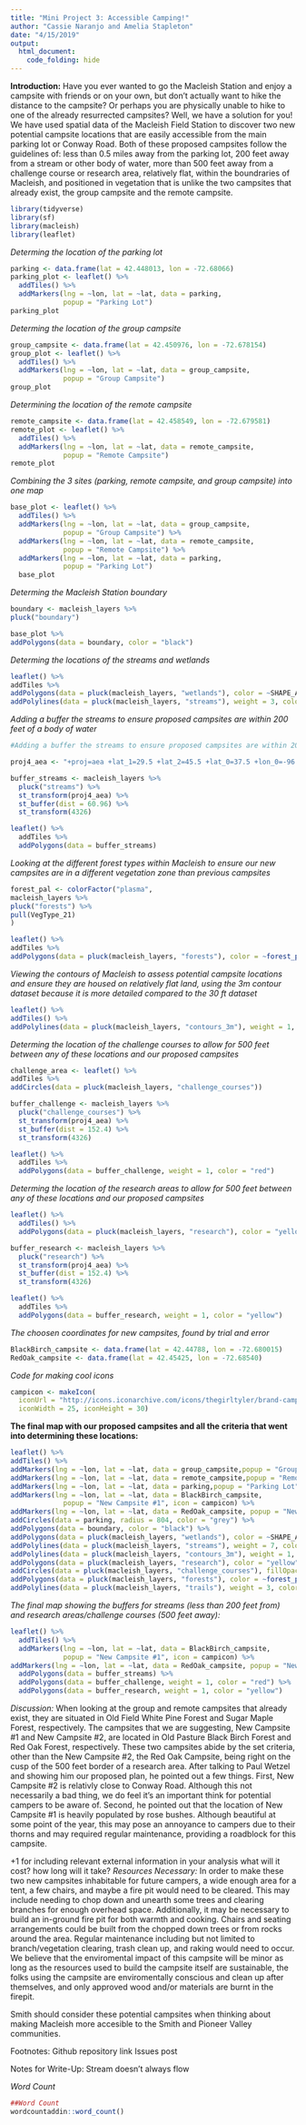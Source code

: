 ```yaml
---
title: "Mini Project 3: Accessible Camping!"
author: "Cassie Naranjo and Amelia Stapleton"
date: "4/15/2019"
output: 
  html_document:
    code_folding: hide
---
```

**Introduction:**
Have you ever wanted to go the Macleish Station and enjoy a campsite with friends or on your own, but don't actually want to hike the distance to the campsite? Or perhaps you are physically unable to hike to one of the already resurrected campsites? Well, we have a solution for you! We have used spatial data of the Macleish Field Station to discover two new potential campsite locations that are easily accessible from the main parking lot or Conway Road. Both of these proposed campsites follow the guidelines of: less than 0.5 miles away from the parking lot, 200 feet away from a stream or other body of water, more than 500 feet away from a challenge course or research area, relatively flat, within the boundraries of Macleish, and positioned in vegetation that is unlike the two campsites that already exist, the group campsite and the remote campsite.

```r
library(tidyverse)
library(sf)
library(macleish)
library(leaflet)
```
*Determing the location of the parking lot*
```r

parking <- data.frame(lat = 42.448013, lon = -72.68066)
parking_plot <- leaflet() %>%
  addTiles() %>%
  addMarkers(lng = ~lon, lat = ~lat, data = parking,
             popup = "Parking Lot")
parking_plot
```
*Determing the location of the group campsite*
```r

group_campsite <- data.frame(lat = 42.450976, lon = -72.678154)
group_plot <- leaflet() %>%
  addTiles() %>%
  addMarkers(lng = ~lon, lat = ~lat, data = group_campsite,
             popup = "Group Campsite")
group_plot
```
*Determining the location of the remote campsite*
```r

remote_campsite <- data.frame(lat = 42.458549, lon = -72.679581)
remote_plot <- leaflet() %>%
  addTiles() %>%
  addMarkers(lng = ~lon, lat = ~lat, data = remote_campsite,
             popup = "Remote Campsite")
remote_plot
```
*Combining the 3 sites (parking, remote campsite, and group campsite) into one map*
```r

base_plot <- leaflet() %>%
  addTiles() %>%
  addMarkers(lng = ~lon, lat = ~lat, data = group_campsite,
             popup = "Group Campsite") %>%
  addMarkers(lng = ~lon, lat = ~lat, data = remote_campsite,
             popup = "Remote Campsite") %>%
  addMarkers(lng = ~lon, lat = ~lat, data = parking,
             popup = "Parking Lot") 
  base_plot
```
*Determing the Macleish Station boundary*
```r

boundary <- macleish_layers %>% 
pluck("boundary")

base_plot %>%
addPolygons(data = boundary, color = "black")
```
*Determing the locations of the streams and wetlands*
```r

leaflet() %>%
addTiles %>% 
addPolygons(data = pluck(macleish_layers, "wetlands"), color = ~SHAPE_AREA, popup = ~IT_VALDESC) %>%
addPolylines(data = pluck(macleish_layers, "streams"), weight = 3, color = "orange")
```
*Adding a buffer the streams to ensure proposed campsites are within 200 feet of a body of water*
```r
#Adding a buffer the streams to ensure proposed campsites are within 200 feet of a body of water

proj4_aea <- "+proj=aea +lat_1=29.5 +lat_2=45.5 +lat_0=37.5 +lon_0=-96 +x_0=0 +y_0=0 +ellps=GRS80 +datum=NAD83 +units=m +no_defs"

buffer_streams <- macleish_layers %>%
  pluck("streams") %>%
  st_transform(proj4_aea) %>%
  st_buffer(dist = 60.96) %>%
  st_transform(4326)

leaflet() %>%
  addTiles %>% 
  addPolygons(data = buffer_streams)
```
*Looking at the different forest types within Macleish to ensure our new campsites are in a different vegetation zone than previous campsites*
```r

forest_pal <- colorFactor("plasma", 
macleish_layers %>%
pluck("forests") %>%
pull(VegType_21)
)

leaflet() %>%
addTiles %>% 
addPolygons(data = pluck(macleish_layers, "forests"), color = ~forest_pal(VegType_21), fillOpacity = 0.8, weight = 0.1, popup = ~Sheet1__Na)
```
*Viewing the contours of Macleish to assess potential campsite locations and ensure they are housed on relatively flat land, using the 3m contour dataset because it is more detailed compared to the 30 ft dataset*
```r

leaflet() %>%
addTiles() %>%
addPolylines(data = pluck(macleish_layers, "contours_3m"), weight = 1, color = "red") 
```
*Determing the location of the challenge courses to allow for 500 feet between any of these locations and our proposed campsites*
```r

challenge_area <- leaflet() %>%
addTiles %>% 
addCircles(data = pluck(macleish_layers, "challenge_courses"))

buffer_challenge <- macleish_layers %>%
  pluck("challenge_courses") %>%
  st_transform(proj4_aea) %>%
  st_buffer(dist = 152.4) %>%
  st_transform(4326)

leaflet() %>%
  addTiles %>% 
  addPolygons(data = buffer_challenge, weight = 1, color = "red")
```
*Determing the location of the research areas to allow for 500 feet between any of these locations and our proposed campsites*
```r

leaflet() %>%
  addTiles() %>%
  addPolygons(data = pluck(macleish_layers, "research"), color = "yellow")

buffer_research <- macleish_layers %>%
  pluck("research") %>%
  st_transform(proj4_aea) %>%
  st_buffer(dist = 152.4) %>%
  st_transform(4326)

leaflet() %>%
  addTiles %>% 
  addPolygons(data = buffer_research, weight = 1, color = "yellow")

```
*The choosen coordinates for new campsites, found by trial and error*
```r

BlackBirch_campsite <- data.frame(lat = 42.44788, lon = -72.680015)
RedOak_campsite <- data.frame(lat = 42.45425, lon = -72.68540)
```
*Code for making cool icons*
```r

campicon <- makeIcon(
  iconUrl = "http://icons.iconarchive.com/icons/thegirltyler/brand-camp/256/Camp-Fire-Stories-icon.png",
  iconWidth = 25, iconHeight = 30)
```
**The final map with our proposed campsites and all the criteria that went into determining these locations:**
```r
leaflet() %>%
addTiles() %>%
addMarkers(lng = ~lon, lat = ~lat, data = group_campsite,popup = "Group Campsite") %>%
addMarkers(lng = ~lon, lat = ~lat, data = remote_campsite,popup = "Remote Campsite") %>%
addMarkers(lng = ~lon, lat = ~lat, data = parking,popup = "Parking Lot") %>%
addMarkers(lng = ~lon, lat = ~lat, data = BlackBirch_campsite,
             popup = "New Campsite #1", icon = campicon) %>%
addMarkers(lng = ~lon, lat = ~lat, data = RedOak_campsite, popup = "New Campsite #2", icon = campicon) %>%
addCircles(data = parking, radius = 804, color = "grey") %>%
addPolygons(data = boundary, color = "black") %>%
addPolygons(data = pluck(macleish_layers, "wetlands"), color = ~SHAPE_AREA, popup = ~IT_VALDESC) %>%
addPolylines(data = pluck(macleish_layers, "streams"), weight = 7, color = "navy") %>%
addPolylines(data = pluck(macleish_layers, "contours_3m"), weight = 1, color = "red") %>%
addPolygons(data = pluck(macleish_layers, "research"), color = "yellow") %>%
addCircles(data = pluck(macleish_layers, "challenge_courses"), fillOpacity = 1) %>%
addPolygons(data = pluck(macleish_layers, "forests"), color = ~forest_pal(VegType_21), fillOpacity = 0.5, weight = 0.1, popup = ~Sheet1__Na) %>%
addPolylines(data = pluck(macleish_layers, "trails"), weight = 3, color = "black")
```
*The final map showing the buffers for streams (less than 200 feet from) and research areas/challenge courses (500 feet away):*
```r
leaflet() %>%
  addTiles() %>%
  addMarkers(lng = ~lon, lat = ~lat, data = BlackBirch_campsite,
             popup = "New Campsite #1", icon = campicon) %>%
addMarkers(lng = ~lon, lat = ~lat, data = RedOak_campsite, popup = "New Campsite #2", icon = campicon) %>%
  addPolygons(data = buffer_streams) %>%
  addPolygons(data = buffer_challenge, weight = 1, color = "red") %>%
  addPolygons(data = buffer_research, weight = 1, color = "yellow")
```

*Discussion:*
When looking at the group and remote campsites that already exist, they are situated in Old Field White Pine Forest and Sugar Maple Forest, respectively. The campsites that we are suggesting, New Campsite #1 and New Campsite #2, are located in Old Pasture Black Birch Forest and Red Oak Forest, respectively. These two campsites abide by the set criteria, other than the New Campsite #2, the Red Oak Campsite, being right on the cusp of the 500 feet border of a research area. After talking to Paul Wetzel and showing him our proposed plan, he pointed out a few things. First, New Campsite #2 is relativly close to Conway Road. Although this not necessarily a bad thing, we do feel it's an important think for potential campers to be aware of. Second, he pointed out that the location of New Campsite #1 is heavily populated by rose bushes. Although beautiful at some point of the year, this may pose an annoyance to campers due to their thorns and may required regular maintenance, providing a roadblock for this campsite.

+1 for including relevant external information in your analysis
what will it cost?
how long will it take?
*Resources Necessary:*
In order to make these two new campsites inhabitable for future campers, a wide enough area for a tent, a few chairs, and maybe a fire pit would need to be cleared. This may include needing to chop down and unearth some trees and clearing branches for enough overhead space. Additionally, it may be necessary to build an in-ground fire pit for both warmth and cooking. Chairs and seating arrangements could be built from the chopped down trees or from rocks around the area. 
Regular maintenance including but not limited to branch/vegetation clearing, trash clean up, and raking would need to occur. 
We believe that the enviromental impact of this campsite will be minor as long as the resources used to build the campsite itself are sustainable, the folks using the campsite are enviromentally conscious and clean up after themselves, and only approved wood and/or materials are burnt in the firepit. 

Smith should consider these potential campsites when thinking about making Macleish more accesible to the Smith and Pioneer Valley communities.

Footnotes:
Github repository link
Issues post

Notes for Write-Up:
Stream doesn't always flow 

*Word Count*
```r
##Word Count
wordcountaddin::word_count()
```